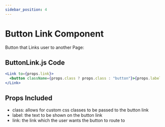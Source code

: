 ```yaml
---
sidebar_position: 4
---
```


# Button Link Component

Button that Links user to another Page:

## ButtonLink.js Code

```jsx title="ButtonLink.js"
<Link to={props.link}>
  <button className={props.class ? props.class : "button"}>{props.label}</button>
</Link>
```

## Props Included
- class: allows for custom css classes to be passed to the button link
- label: the text to be shown on the button link
- link: the link which the user wants the button to route to
